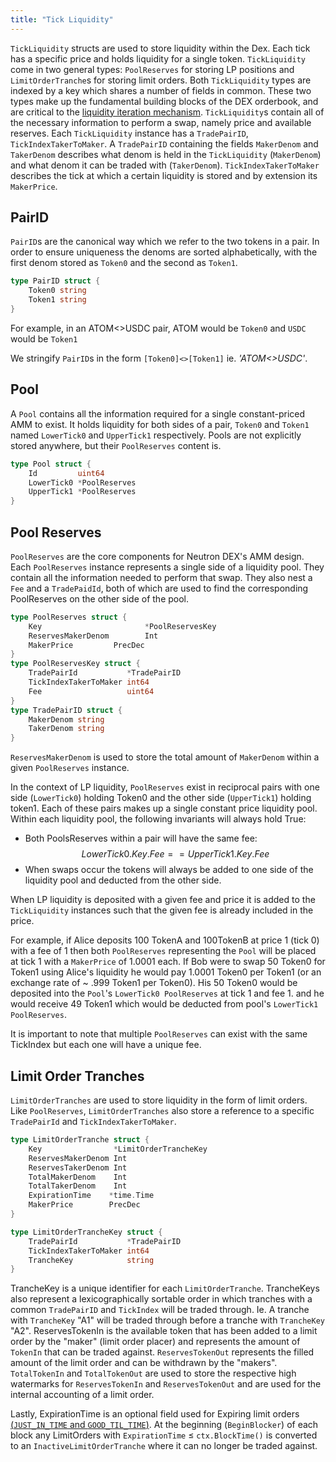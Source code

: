 ```yaml
---
title: "Tick Liquidity"
---
```


`TickLiquidity` structs are used to store liquidity within the Dex. Each tick has a specific price and holds liquidity for a single token. `TickLiquidity` come in two general types: `PoolReserves` for storing LP positions and `LimitOrderTranche`s for storing limit orders. Both `TickLiquidity` types are indexed by a key which shares a number of fields in common. These two types make up the fundamental building blocks of the DEX orderbook, and are critical to the [liquidity iteration mechanism](/developers/modules/dex/concepts/liquidity-iteration). `TickLiquidity`s contain all of the necessary information to perform a swap, namely price and available reserves. Each `TickLiquidity` instance has a `TradePairID`, `TickIndexTakerToMaker`. A `TradePairID` containing the fields `MakerDenom` and `TakerDenom` describes what denom is held in the `TickLiquidity` (`MakerDenom`) and what denom it can be traded with (`TakerDenom`). `TickIndexTakerToMaker` describes the tick at which a certain liquidity is stored and by extension its `MakerPrice`.

## PairID

`PairID`s are the canonical way which we refer to the two tokens in a pair. In order to ensure uniqueness the denoms are sorted alphabetically, with the first denom stored as `Token0` and the second as `Token1`.

```go
type PairID struct {
    Token0 string
    Token1 string
}
```

For example, in an ATOM&lt;&gt;USDC pair, ATOM would be `Token0` and `USDC` would be `Token1`

We stringify `PairID`s in the form `[Token0]<>[Token1]` ie. _'ATOM&lt;&gt;USDC'_.

## Pool

A `Pool` contains all the information required for a single constant-priced AMM to exist. It holds liquidity for both sides of a pair, `Token0` and `Token1` named `LowerTick0` and `UpperTick1` respectively. Pools are not explicitly stored anywhere, but their `PoolReserves` content is.

```go
type Pool struct {
    Id         uint64
    LowerTick0 *PoolReserves
    UpperTick1 *PoolReserves
}
```

## Pool Reserves

`PoolReserves` are the core components for Neutron DEX's AMM design. Each `PoolReserves` instance represents a single side of a liquidity pool. They contain all the information needed to perform that swap. They also nest a `Fee` and a `TradePaidId`, both of which are used to find the corresponding PoolReserves on the other side of the pool.

```go
type PoolReserves struct {
    Key                       *PoolReservesKey
    ReservesMakerDenom        Int
    MakerPrice         PrecDec
}
type PoolReservesKey struct {
    TradePairId           *TradePairID
    TickIndexTakerToMaker int64
    Fee                   uint64
}
type TradePairID struct {
    MakerDenom string
    TakerDenom string
}
```

`ReservesMakerDenom` is used to store the total amount of `MakerDenom` within a given `PoolReserves` instance.

In the context of LP liquidity, `PoolReserves` exist in reciprocal pairs with one side (`LowerTick0`) holding Token0 and the other side (`UpperTick1`) holding token1. Each of these pairs makes up a single constant price liquidity pool. Within each liquidity pool, the following invariants will always hold True:

* Both PoolsReserves within a pair will have the same fee: $$LowerTick0.Key.Fee == UpperTick1.Key.Fee$$
* When swaps occur the tokens will always be added to one side of the liquidity pool and deducted from the other side.

When LP liquidity is deposited with a given fee and price it is added to the `TickLiquidity` instances such that the given fee is already included in the price.

For example, if Alice deposits 100 TokenA and 100TokenB at price 1 (tick 0) with a fee of 1 then both `PoolReserves` representing the `Pool` will be placed at tick 1 with a `MakerPrice` of 1.0001 each. If Bob were to swap 50 Token0 for Token1 using Alice's liquidity he would pay 1.0001 Token0 per Token1 (or an exchange rate of ~ .999 Token1 per Token0). His 50 Token0 would be deposited into the `Pool`'s `LowerTick0 PoolReserves` at tick 1 and fee 1. and he would receive 49 Token1 which would be deducted from pool's `LowerTick1` `PoolReserves`.

It is important to note that multiple `PoolReserves` can exist with the same TickIndex but each one will have a unique fee.

## Limit Order Tranches

`LimitOrderTranches` are used to store liquidity in the form of limit orders. Like `PoolReserves`, `LimitOrderTranches` also store a reference to a specific `TradePairId` and `TickIndexTakerToMaker`.

```go
type LimitOrderTranche struct {
    Key                *LimitOrderTrancheKey
    ReservesMakerDenom Int
    ReservesTakerDenom Int
    TotalMakerDenom    Int
    TotalTakerDenom    Int
    ExpirationTime    *time.Time
    MakerPrice        PrecDec
}
```

```go
type LimitOrderTrancheKey struct {
    TradePairId           *TradePairID
    TickIndexTakerToMaker int64
    TrancheKey            string
}
```

TrancheKey is a unique identifier for each `LimitOrderTranche`. TrancheKeys also represent a lexicographically sortable order in which tranches with a common `TradePairID` and `TickIndex` will be traded through. Ie. A tranche with `TrancheKey` "A1" will be traded through before a tranche with `TrancheKey` "A2". ReservesTokenIn is the available token that has been added to a limit order by the "maker" (limit order placer) and represents the amount of `TokenIn` that can be traded against. `ReservesTokenOut` represents the filled amount of the limit order and can be withdrawn by the "makers". `TotalTokenIn` and `TotalTokenOut` are used to store the respective high watermarks for `ReservesTokenIn` and `ReservesTokenOut` and are used for the internal accounting of a limit order.

Lastly, ExpirationTime is an optional field used for Expiring limit orders [(`JUST_IN_TIME` and `GOOD_TIL_TIME`)](/developers/modules/dex/messages#order-types). At the beginning (`BeginBlocker`) of each block any LimitOrders with `ExpirationTime` ≤ `ctx.BlockTime()` is converted to an `InactiveLimitOrderTranche` where it can no longer be traded against.